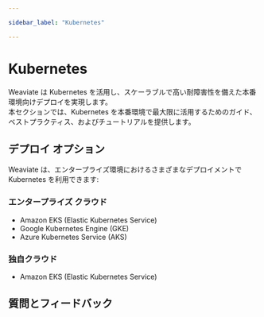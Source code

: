 ```yaml
---

sidebar_label: "Kubernetes"

---
```


# Kubernetes

Weaviate は Kubernetes を活用し、スケーラブルで高い耐障害性を備えた本番環境向けデプロイを実現します。  
本セクションでは、Kubernetes を本番環境で最大限に活用するためのガイド、ベストプラクティス、およびチュートリアルを提供します。 

## デプロイ オプション

Weaviate は、エンタープライズ環境におけるさまざまなデプロイメントで Kubernetes を利用できます:

### エンタープライズ クラウド

- Amazon EKS (Elastic Kubernetes Service)
- Google Kubernetes Engine (GKE)
- Azure Kubernetes Service (AKS)

### 独自クラウド

- Amazon EKS (Elastic Kubernetes Service)

## 質問とフィードバック


<DocsFeedback/>

